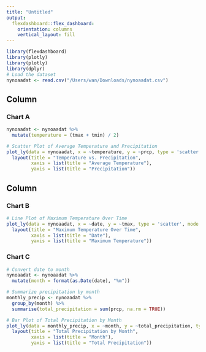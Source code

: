 ```yaml
---
title: "Untitled"
output: 
  flexdashboard::flex_dashboard:
    orientation: columns
    vertical_layout: fill
---
```


```r

library(flexdashboard)
library(plotly)
library(plotly)
library(dplyr)
# Load the dataset 
nynoaadat <- read.csv("/Users/wan/Downloads/nynoaadat.csv")
```

Column {data-width=650}
-----------------------------------------------------------------------

### Chart A

```r

nynoaadat <- nynoaadat %>%
  mutate(temperature = (tmax + tmin) / 2)

# Scatter Plot of Average Temperature and Precipitation
plot_ly(data = nynoaadat, x = ~temperature, y = ~prcp, type = 'scatter', mode = 'markers') %>%
  layout(title = "Temperature vs. Precipitation",
         xaxis = list(title = "Average Temperature"),
         yaxis = list(title = "Precipitation"))

```

Column {data-width=350}
-----------------------------------------------------------------------

### Chart B

```r
# Line Plot of Maximum Temperature Over Time
plot_ly(data = nynoaadat, x = ~date, y = ~tmax, type = 'scatter', mode = 'lines') %>%
  layout(title = "Maximum Temperature Over Time",
         xaxis = list(title = "Date"),
         yaxis = list(title = "Maximum Temperature"))

```

### Chart C

```r
# Convert date to month
nynoaadat <- nynoaadat %>%
  mutate(month = format(as.Date(date), "%m"))

# Summarize precipitation by month
monthly_precip <- nynoaadat %>%
  group_by(month) %>%
  summarise(total_precipitation = sum(prcp, na.rm = TRUE))

# Bar Plot of Total Precipitation by Month
plot_ly(data = monthly_precip, x = ~month, y = ~total_precipitation, type = 'bar') %>%
  layout(title = "Total Precipitation by Month",
         xaxis = list(title = "Month"),
         yaxis = list(title = "Total Precipitation"))

```

